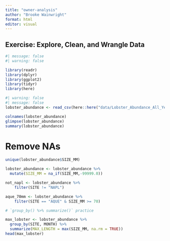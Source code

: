 ```yaml
---
title: "owner-analysis"
author: "Brooke Wainwright"
format: html
editor: visual
---
```


## Exercise: Explore, Clean, and Wrangle Data

```r
#| message: false
#| warning: false

library(readr)
library(dplyr)
library(ggplot2)
library(tidyr)
library(here)
```

```r
#| warning: false
#| message: false
lobster_abundance <- read_csv(here::here("data/Lobster_Abundance_All_Years_20220829.csv"))

colnames(lobster_abundance)
glimpse(lobster_abundance)
summary(lobster_abundance)
```

# Remove NAs
```r
unique(lobster_abundance$SIZE_MM)

lobster_abundance <- lobster_abundance %>% 
  mutate(SIZE_MM = na_if(SIZE_MM,-99999.0))

not_napl <- lobster_abundance %>% 
    filter(SITE != "NAPL")

aque_70mm <- lobster_abundance %>% 
    filter(SITE == "AQUE" & SIZE_MM >= 70)

# `group_by() %>% summarize()` practice

max_lobster <- lobster_abundance %>% 
  group_by(SITE, MONTH) %>% 
  summarize(MAX_LENGTH = max(SIZE_MM, na.rm = TRUE))
head(max_lobster)
```





